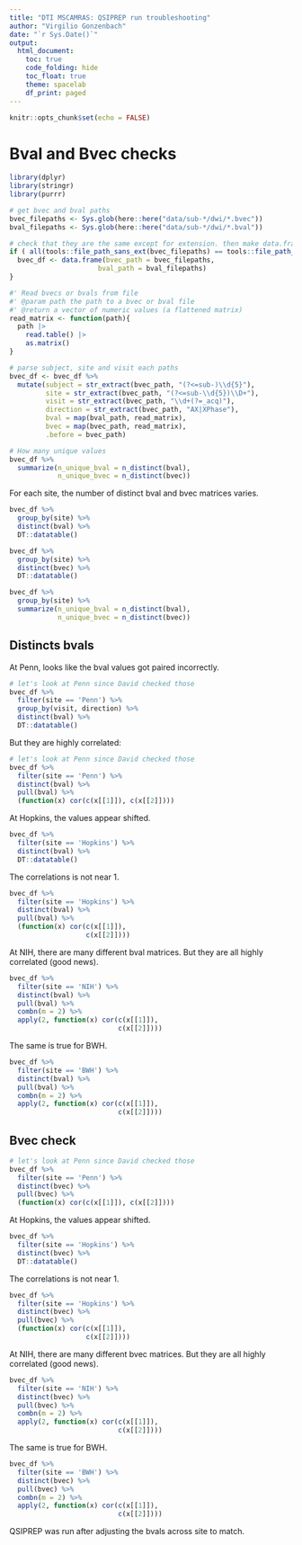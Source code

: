 ```yaml
---
title: "DTI MSCAMRAS: QSIPREP run troubleshooting"
author: "Virgilio Gonzenbach"
date: "`r Sys.Date()`"
output: 
  html_document:
    toc: true
    code_folding: hide
    toc_float: true
    theme: spacelab
    df_print: paged
---
```


```r
knitr::opts_chunk$set(echo = FALSE)
```

# Bval and Bvec checks

```r
library(dplyr)
library(stringr)
library(purrr)

# get bvec and bval paths
bvec_filepaths <- Sys.glob(here::here("data/sub-*/dwi/*.bvec"))
bval_filepaths <- Sys.glob(here::here("data/sub-*/dwi/*.bval"))

# check that they are the same except for extension. then make data.frame
if ( all(tools::file_path_sans_ext(bvec_filepaths) == tools::file_path_sans_ext(bval_filepaths))){
  bvec_df <- data.frame(bvec_path = bvec_filepaths,
                      bval_path = bval_filepaths)
}

#' Read bvecs or bvals from file
#' @param path the path to a bvec or bval file
#' @return a vector of numeric values (a flattened matrix)
read_matrix <- function(path){
  path |>
    read.table() |>
    as.matrix() 
}

# parse subject, site and visit each paths
bvec_df <- bvec_df %>% 
  mutate(subject = str_extract(bvec_path, "(?<=sub-)\\d{5}"),
         site = str_extract(bvec_path, "(?<=sub-\\d{5})\\D+"),
         visit = str_extract(bvec_path, "\\d+(?=_acq)"), 
         direction = str_extract(bvec_path, "AX|XPhase"),
         bval = map(bval_path, read_matrix),
         bvec = map(bvec_path, read_matrix),
         .before = bvec_path)

# How many unique values
bvec_df %>% 
  summarize(n_unique_bval = n_distinct(bval),
            n_unique_bvec = n_distinct(bvec))
```

For each site, the number of distinct bval and bvec matrices varies.
```r
bvec_df %>% 
  group_by(site) %>% 
  distinct(bval) %>% 
  DT::datatable()
```

```r
bvec_df %>% 
  group_by(site) %>% 
  distinct(bvec) %>% 
  DT::datatable()
```


```r
bvec_df %>% 
  group_by(site) %>% 
  summarize(n_unique_bval = n_distinct(bval),
            n_unique_bvec = n_distinct(bvec))
```


## Distincts bvals

At Penn, looks like the bval values got paired incorrectly. 

```r
# let's look at Penn since David checked those
bvec_df %>% 
  filter(site == 'Penn') %>% 
  group_by(visit, direction) %>% 
  distinct(bval) %>% 
  DT::datatable()
```

But they are highly correlated:

```r
# let's look at Penn since David checked those
bvec_df %>% 
  filter(site == 'Penn') %>% 
  distinct(bval) %>% 
  pull(bval) %>% 
  (function(x) cor(c(x[[1]]), c(x[[2]])))
```

At Hopkins, the values appear shifted.

```r
bvec_df %>% 
  filter(site == 'Hopkins') %>% 
  distinct(bval) %>% 
  DT::datatable()
```

The correlations is not near 1.

```r
bvec_df %>% 
  filter(site == 'Hopkins') %>% 
  distinct(bval) %>% 
  pull(bval) %>% 
  (function(x) cor(c(x[[1]]),
                   c(x[[2]])))
```

At NIH, there are many different bval matrices. But they are all highly correlated (good news).

```r
bvec_df %>% 
  filter(site == 'NIH') %>% 
  distinct(bval) %>% 
  pull(bval) %>% 
  combn(m = 2) %>% 
  apply(2, function(x) cor(c(x[[1]]), 
                           c(x[[2]])))

```

The same is true for BWH.  

```r
bvec_df %>% 
  filter(site == 'BWH') %>% 
  distinct(bval) %>% 
  pull(bval) %>% 
  combn(m = 2) %>% 
  apply(2, function(x) cor(c(x[[1]]), 
                           c(x[[2]])))
```


## Bvec check

```r
# let's look at Penn since David checked those
bvec_df %>% 
  filter(site == 'Penn') %>% 
  distinct(bvec) %>% 
  pull(bvec) %>% 
  (function(x) cor(c(x[[1]]), c(x[[2]])))
```

At Hopkins, the values appear shifted.

```r
bvec_df %>% 
  filter(site == 'Hopkins') %>% 
  distinct(bvec) %>% 
  DT::datatable()
```

The correlations is not near 1.

```r
bvec_df %>% 
  filter(site == 'Hopkins') %>% 
  distinct(bvec) %>% 
  pull(bvec) %>% 
  (function(x) cor(c(x[[1]]),
                   c(x[[2]])))
```

At NIH, there are many different bvec matrices. But they are all highly correlated (good news).

```r
bvec_df %>% 
  filter(site == 'NIH') %>% 
  distinct(bvec) %>% 
  pull(bvec) %>% 
  combn(m = 2) %>% 
  apply(2, function(x) cor(c(x[[1]]), 
                           c(x[[2]])))

```

The same is true for BWH.  

```r
bvec_df %>% 
  filter(site == 'BWH') %>% 
  distinct(bvec) %>% 
  pull(bvec) %>% 
  combn(m = 2) %>% 
  apply(2, function(x) cor(c(x[[1]]), 
                           c(x[[2]])))
```

QSIPREP was run after adjusting the bvals across site to match. 

